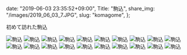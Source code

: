   date: "2019-06-03 23:35:52+09:00",
  Title: "駒込",
  share_img: "/images/2019_06_03_7.JPG",
  slug: "komagome",
};

初めて訪れた駒込

![駒込](/images/2019_06_03_1.JPG)
![駒込](/images/2019_06_03_2.JPG)
![駒込](/images/2019_06_03_3.JPG)
![駒込](/images/2019_06_03_4.JPG)
![駒込](/images/2019_06_03_5.JPG)
![駒込](/images/2019_06_03_6.JPG)
![駒込](/images/2019_06_03_7.JPG)
![駒込](/images/2019_06_03_8.JPG)
![駒込](/images/2019_06_03_9.JPG)
![駒込](/images/2019_06_03_10.JPG)
![駒込](/images/2019_06_03_11.JPG)
![駒込](/images/2019_06_03_12.JPG)
![駒込](/images/2019_06_03_13.JPG)
![駒込](/images/2019_06_03_14.JPG)
![駒込](/images/2019_06_03_15.JPG)
![駒込](/images/2019_06_03_16.JPG)
![駒込](/images/2019_06_04_1.JPG)
![駒込](/images/2019_06_04_2.JPG)
![駒込](/images/2019_06_04_3.JPG)
![駒込](/images/2019_06_04_4.JPG)

